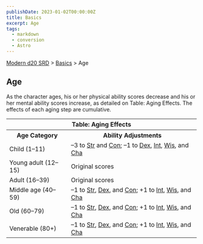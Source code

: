 ```yaml
---
publishDate: 2023-01-02T00:00:00Z
title: Basics
excerpt: Age
tags:
  - markdown
  - conversion
  - Astro
---
```


[Modern d20 SRD](/#modernD20) > [Basics](modern-d20-srd-basics-index) > Age

## Age

As the character ages, his or her physical ability scores decrease and his or
her mental ability scores increase, as detailed on Table: Aging Effects. The
effects of each aging step are cumulative.


<table> <tr><th colspan="2">Table: Aging Effects</th></tr> <tr><th>Age Category</th><th>Ability Adjustments</th></tr> <tr><td>Child (1–11)</td><td>–3 to <a  href="modern-d20-srd-basics-ability-scores">Str</a> and <a  href="modern-d20-srd-basics-ability-scores">Con</a>; –1 to <a  href="modern-d20-srd-basics-ability-scores">Dex</a>, <a  href="modern-d20-srd-basics-ability-scores">Int</a>, <a  href="modern-d20-srd-basics-ability-scores">Wis</a>, and <a  href="modern-d20-srd-basics-ability-scores">Cha</a></td> </tr> <tr class="shaded"><td>Young adult (12–15)</td><td>Original scores</td></tr> <tr><td>Adult (16–39)</td><td>Original scores</td></tr> <tr class="shaded"><td>Middle age (40–59)</td><td>–1 to <a  href="modern-d20-srd-basics-ability-scores">Str</a>, <a  href="modern-d20-srd-basics-ability-scores">Dex</a>, and <a  href="modern-d20-srd-basics-ability-scores">Con</a>; +1 to <a  href="modern-d20-srd-basics-ability-scores">Int</a>, <a  href="modern-d20-srd-basics-ability-scores">Wis</a>, and <a  href="modern-d20-srd-basics-ability-scores">Cha</a></td> </tr> <tr><td>Old (60–79)</td><td>–1 to <a  href="modern-d20-srd-basics-ability-scores">Str</a>, <a  href="modern-d20-srd-basics-ability-scores">Dex</a>, and <a  href="modern-d20-srd-basics-ability-scores">Con</a>; +1 to <a  href="modern-d20-srd-basics-ability-scores">Int</a>, <a  href="modern-d20-srd-basics-ability-scores">Wis</a>, and <a  href="modern-d20-srd-basics-ability-scores">Cha</a></td> </tr> <tr class="shaded"><td>Venerable (80+)</td><td>–1 to <a  href="modern-d20-srd-basics-ability-scores">Str</a>, <a  href="modern-d20-srd-basics-ability-scores">Dex</a>, and <a  href="modern-d20-srd-basics-ability-scores">Con</a>; +1 to <a  href="modern-d20-srd-basics-ability-scores">Int</a>, <a  href="modern-d20-srd-basics-ability-scores">Wis</a>, and <a  href="modern-d20-srd-basics-ability-scores">Cha</a></td> </tr> </table>


